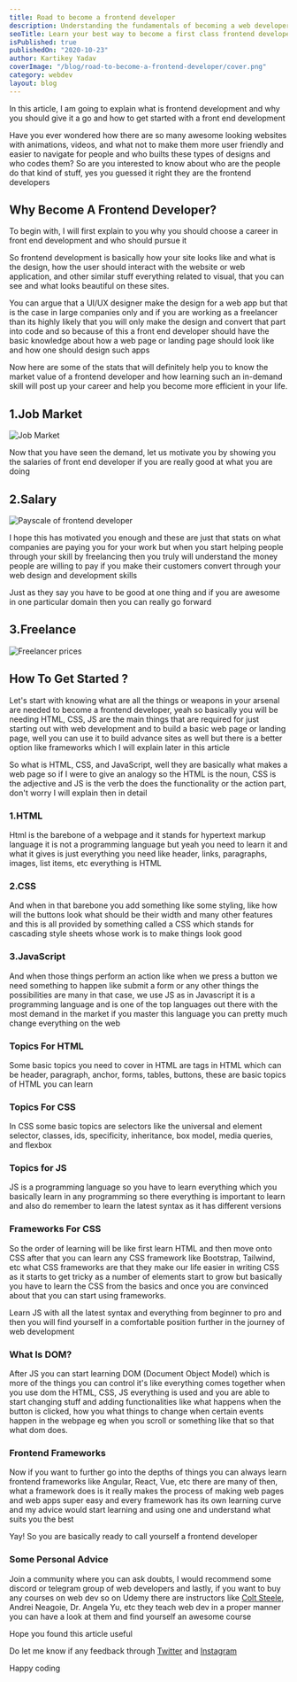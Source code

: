 ```yaml
---
title: Road to become a frontend developer
description: Understanding the fundamentals of becoming a web developer
seoTitle: Learn your best way to become a first class frontend developer
isPublished: true
publishedOn: "2020-10-23"
author: Kartikey Yadav
coverImage: "/blog/road-to-become-a-frontend-developer/cover.png"
category: webdev
layout: blog
---
```


<!--StartFragment-->

In this article, I am going to explain what is frontend development and why you should give it a go and how to get started with a front end development

Have you ever wondered how there are so many awesome looking websites with animations, videos, and what not to make them more user friendly and easier to navigate for people and who builts these types of designs and who codes them? So are you interested to know about who are the people do that kind of stuff, yes you guessed it right they are the frontend developers

## Why Become A Frontend Developer?

To begin with, I will first explain to you why you should choose a career in front end development and who should pursue it

So frontend development is basically how your site looks like and what is the design, how the user should interact with the website or web application, and other similar stuff everything related to visual, that you can see and what looks beautiful on these sites.

You can argue that a UI/UX designer make the design for a web app but that is the case in large companies only and if you are working as a freelancer than its highly likely that you will only make the design and convert that part into code and so because of this a front end developer should have the basic knowledge about how a web page or landing page should look like and how one should design such apps

Now here are some of the stats that will definitely help you to know the market value of a frontend developer and how learning such an in-demand skill will post up your career and help you become more efficient in your life.

## 1.Job Market

![Job Market](/blog/road-to-become-a-frontend-developer/road-1.png "Job Market")

Now that you have seen the demand, let us motivate you by showing you the salaries of front end developer if you are really good at what you are doing

## 2.Salary

![Payscale of frontend developer](/blog/road-to-become-a-frontend-developer/road-2.png "Payscale of frontend developer")

I hope this has motivated you enough and these are just that stats on what companies are paying you for your work but when you start helping people through your skill by freelancing then you truly will understand the money people are willing to pay if you make their customers convert through your web design and development skills

Just as they say you have to be good at one thing and if you are awesome in one particular domain then you can really go forward

## 3.Freelance

![Freelancer prices](/blog/road-to-become-a-frontend-developer/road-3.png "Freelance prices of frontend developers")

## How To Get Started ?

Let's start with knowing what are all the things or weapons in your arsenal are needed to become a frontend developer, yeah so basically you will be needing HTML, CSS, JS are the main things that are required for just starting out with web development and to build a basic web page or landing page, well you can use it to build advance sites as well but there is a better option like frameworks which I will explain later in this article

So what is HTML, CSS, and JavaScript, well they are basically what makes a web page so if I were to give an analogy so the HTML is the noun, CSS is the adjective and JS is the verb the does the functionality or the action part, don't worry I will explain then in detail

### 1.HTML

Html is the barebone of a webpage and it stands for hypertext markup language it is not a programming language but yeah you need to learn it and what it gives is just everything you need like header, links, paragraphs, images, list items, etc everything is HTML

### 2.CSS

And when in that barebone you add something like some styling, like how will the buttons look what should be their width and many other features and this is all provided by something called a CSS which stands for cascading style sheets whose work is to make things look good

### 3.JavaScript

And when those things perform an action like when we press a button we need something to happen like submit a form or any other things the possibilities are many in that case, we use JS as in Javascript it is a programming language and is one of the top languages out there with the most demand in the market if you master this language you can pretty much change everything on the web

### Topics For HTML

Some basic topics you need to cover in HTML are tags in HTML which can be header, paragraph, anchor, forms, tables, buttons, these are basic topics of HTML you can learn

### Topics For CSS

In CSS some basic topics are selectors like the universal and element selector, classes, ids, specificity, inheritance, box model, media queries, and flexbox

### Topics for JS

JS is a programming language so you have to learn everything which you basically learn in any programming so there everything is important to learn and also do remember to learn the latest syntax as it has different versions

### Frameworks For CSS

So the order of learning will be like first learn HTML and then move onto CSS after that you can learn any CSS framework like Bootstrap, Tailwind, etc what CSS frameworks are that they make our life easier in writing CSS as it starts to get tricky as a number of elements start to grow but basically you have to learn the CSS from the basics and once you are convinced about that you can start using frameworks.

Learn JS with all the latest syntax and everything from beginner to pro and then you will find yourself in a comfortable position further in the journey of web development

### What Is DOM?

After JS you can start learning DOM (Document Object Model) which is more of the things you can control it's like everything comes together when you use dom the HTML, CSS, JS everything is used and you are able to start changing stuff and adding functionalities like what happens when the button is clicked, how you what things to change when certain events happen in the webpage eg when you scroll or something like that so that what dom does.

### Frontend Frameworks

Now if you want to further go into the depths of things you can always learn frontend frameworks like Angular, React, Vue, etc there are many of then, what a framework does is it really makes the process of making web pages and web apps super easy and every framework has its own learning curve and my advice would start learning and using one and understand what suits you the best

Yay! So you are basically ready to call yourself a frontend developer

### Some Personal Advice

Join a community where you can ask doubts, I would recommend some discord or telegram group of web developers and lastly, if you want to buy any courses on web dev so on Udemy there are instructors like [Colt Steele](https://www.udemy.com/course/the-web-developer-bootcamp/), Andrei Neagoie, Dr. Angela Yu, etc they teach web dev in a proper manner you can have a look at them and find yourself an awesome course

Hope you found this article useful

Do let me know if any feedback through [Twitter](https://www.instagram.com/aviatecoders/) and [Instagram](https://www.instagram.com/aviatecoders/)

Happy coding
